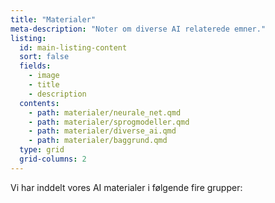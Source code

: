 ```yaml
---
title: "Materialer"
meta-description: "Noter om diverse AI relaterede emner."
listing:
  id: main-listing-content
  sort: false
  fields: 
    - image
    - title
    - description
  contents: 
    - path: materialer/neurale_net.qmd
    - path: materialer/sprogmodeller.qmd
    - path: materialer/diverse_ai.qmd
    - path: materialer/baggrund.qmd
  type: grid
  grid-columns: 2
---
```


Vi har inddelt vores AI materialer i følgende fire grupper:

::: {#main-listing-content}
:::


